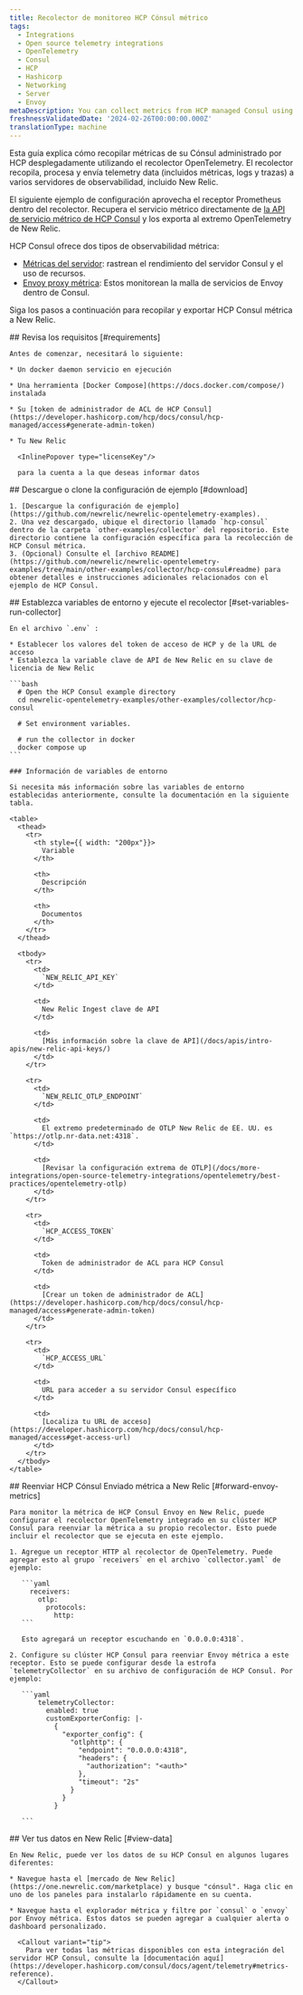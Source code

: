 ```yaml
---
title: Recolector de monitoreo HCP Cónsul métrico
tags:
  - Integrations
  - Open source telemetry integrations
  - OpenTelemetry
  - Consul
  - HCP
  - Hashicorp
  - Networking
  - Server
  - Envoy
metaDescription: You can collect metrics from HCP managed Consul using the OpenTelemetry Collector.
freshnessValidatedDate: '2024-02-26T00:00:00.000Z'
translationType: machine
---
```


Esta guía explica cómo recopilar métricas de su Cónsul administrado por HCP desplegadamente utilizando el recolector OpenTelemetry. El recolector recopila, procesa y envía telemetry data (incluidos métricas, logs y trazas) a varios servidores de observabilidad, incluido New Relic.

El siguiente ejemplo de configuración aprovecha el receptor Prometheus dentro del recolector. Recupera el servicio métrico directamente de [la API de servicio métrico de HCP Consul](https://developer.hashicorp.com/hcp/docs/consul/monitor/metrics) y los exporta al extremo OpenTelemetry de New Relic.

HCP Consul ofrece dos tipos de observabilidad métrica:

* [Métricas del servidor](https://developer.hashicorp.com/hcp/docs/consul/monitor/consul-central/observability#server-metrics): rastrean el rendimiento del servidor Consul y el uso de recursos.
* [Envoy proxy métrica](https://developer.hashicorp.com/hcp/docs/consul/monitor/consul-central/observability#envoy-proxy-metrics): Estos monitorean la malla de servicios de Envoy dentro de Consul.

Siga los pasos a continuación para recopilar y exportar HCP Consul métrica a New Relic.

<Steps>
  <Step>
    ## Revisa los requisitos [#requirements]

    Antes de comenzar, necesitará lo siguiente:

    * Un docker daemon servicio en ejecución

    * Una herramienta [Docker Compose](https://docs.docker.com/compose/) instalada

    * Su [token de administrador de ACL de HCP Consul](https://developer.hashicorp.com/hcp/docs/consul/hcp-managed/access#generate-admin-token)

    * Tu New Relic

      <InlinePopover type="licenseKey"/>

      para la cuenta a la que deseas informar datos
  </Step>

  <Step>
    ## Descargue o clone la configuración de ejemplo [#download]

    1. [Descargue la configuración de ejemplo](https://github.com/newrelic/newrelic-opentelemetry-examples).
    2. Una vez descargado, ubique el directorio llamado `hcp-consul` dentro de la carpeta `other-examples/collector` del repositorio. Este directorio contiene la configuración específica para la recolección de HCP Consul métrica.
    3. (Opcional) Consulte el [archivo README](https://github.com/newrelic/newrelic-opentelemetry-examples/tree/main/other-examples/collector/hcp-consul#readme) para obtener detalles e instrucciones adicionales relacionados con el ejemplo de HCP Consul.
  </Step>

  <Step>
    ## Establezca variables de entorno y ejecute el recolector [#set-variables-run-collector]

    En el archivo `.env` :

    * Establecer los valores del token de acceso de HCP y de la URL de acceso
    * Establezca la variable clave de API de New Relic en su clave de licencia de New Relic

    ```bash
      # Open the HCP Consul example directory
      cd newrelic-opentelemetry-examples/other-examples/collector/hcp-consul

      # Set environment variables.

      # run the collector in docker
      docker compose up
    ```

    ### Información de variables de entorno

    Si necesita más información sobre las variables de entorno establecidas anteriormente, consulte la documentación en la siguiente tabla.

    <table>
      <thead>
        <tr>
          <th style={{ width: "200px"}}>
            Variable
          </th>

          <th>
            Descripción
          </th>

          <th>
            Documentos
          </th>
        </tr>
      </thead>

      <tbody>
        <tr>
          <td>
            `NEW_RELIC_API_KEY`
          </td>

          <td>
            New Relic Ingest clave de API
          </td>

          <td>
            [Más información sobre la clave de API](/docs/apis/intro-apis/new-relic-api-keys/)
          </td>
        </tr>

        <tr>
          <td>
            `NEW_RELIC_OTLP_ENDPOINT`
          </td>

          <td>
            El extremo predeterminado de OTLP New Relic de EE. UU. es `https://otlp.nr-data.net:4318`.
          </td>

          <td>
            [Revisar la configuración extrema de OTLP](/docs/more-integrations/open-source-telemetry-integrations/opentelemetry/best-practices/opentelemetry-otlp)
          </td>
        </tr>

        <tr>
          <td>
            `HCP_ACCESS_TOKEN`
          </td>

          <td>
            Token de administrador de ACL para HCP Consul
          </td>

          <td>
            [Crear un token de administrador de ACL](https://developer.hashicorp.com/hcp/docs/consul/hcp-managed/access#generate-admin-token)
          </td>
        </tr>

        <tr>
          <td>
            `HCP_ACCESS_URL`
          </td>

          <td>
            URL para acceder a su servidor Consul específico
          </td>

          <td>
            [Localiza tu URL de acceso](https://developer.hashicorp.com/hcp/docs/consul/hcp-managed/access#get-access-url)
          </td>
        </tr>
      </tbody>
    </table>
  </Step>

  <Step>
    ## Reenviar HCP Cónsul Enviado métrica a New Relic [#forward-envoy-metrics]

    Para monitor la métrica de HCP Consul Envoy en New Relic, puede configurar el recolector OpenTelemetry integrado en su clúster HCP Consul para reenviar la métrica a su propio recolector. Esto puede incluir el recolector que se ejecuta en este ejemplo.

    1. Agregue un receptor HTTP al recolector de OpenTelemetry. Puede agregar esto al grupo `receivers` en el archivo `collector.yaml` de ejemplo:

       ```yaml
         receivers:
           otlp:
             protocols:
               http:
       ```

       Esto agregará un receptor escuchando en `0.0.0.0:4318`.

    2. Configure su clúster HCP Consul para reenviar Envoy métrica a este receptor. Esto se puede configurar desde la estrofa `telemetryCollector` en su archivo de configuración de HCP Consul. Por ejemplo:

       ```yaml
           telemetryCollector:
             enabled: true
             customExporterConfig: |-
               {
                 "exporter_config": {
                   "otlphttp": {
                     "endpoint": "0.0.0.0:4318",
                     "headers": {
                       "authorization": "<auth>"
                     },
                     "timeout": "2s"
                   }
                 }
               }

       ```
  </Step>

  <Step>
    ## Ver tus datos en New Relic [#view-data]

    En New Relic, puede ver los datos de su HCP Consul en algunos lugares diferentes:

    * Navegue hasta el [mercado de New Relic](https://one.newrelic.com/marketplace) y busque "cónsul". Haga clic en uno de los paneles para instalarlo rápidamente en su cuenta.

    * Navegue hasta el explorador métrica y filtre por `consul` o `envoy` por Envoy métrica. Estos datos se pueden agregar a cualquier alerta o dashboard personalizado.

      <Callout variant="tip">
        Para ver todas las métricas disponibles con esta integración del servidor HCP Consul, consulte la [documentación aquí](https://developer.hashicorp.com/consul/docs/agent/telemetry#metrics-reference).
      </Callout>
  </Step>
</Steps>